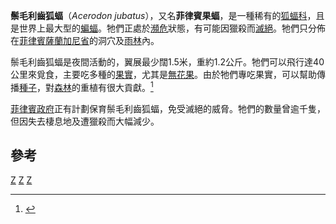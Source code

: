 {{Speciesbox 
| genus = Acerodon
| species = jubatus
| status = EN
| status_system = iucn3.1
| trend = down
| status_ref = <ref>{{IUCN2008 | assessors=Mildenstein, T., Cariño,A., Paul, S., Heaney, L., Alviola, P., Duya, A., Stier, S., Pedregosa, S., Lorica, R., Ingle, N., Balete, D., Garcia, J.J., Gonzalez, J.C., Ong, P., Rosell-Ambal, G. & Tabaranza, B. | year=2008 | title=Acerodon jubatus | id=139 | downloaded=13 January 2009}}</ref>
| image = Golden_crowned_fruit_bat.jpg
| authority =（[[Johann_Friedrich_von_Eschscholtz|Eschscholtz]]，1831）
}}

'''鬃毛利齒狐蝠'''（''Acerodon jubatus''），又名'''菲律賓果蝠'''，是一種稀有的[[狐蝠科|狐蝠科]]，且是世界上最大型的[[蝙蝠|蝙蝠]]。牠們正處於[[瀕危|瀕危]]狀態，有可能因獵殺而[[滅絕|滅絕]]。牠們只分佈在[[菲律賓|菲律賓]][[薩蘭加尼省|薩蘭加尼省]]的洞穴及[[雨林|雨林]]內。

鬃毛利齒狐蝠是夜間活動的，翼展最少闊1.5米，重約1.2公斤。牠們可以飛行達40公里來覓食，主要吃多種的[[果實|果實]]，尤其是[[無花果|無花果]]。由於牠們專吃果實，可以幫助傳播[[種子|種子]]，對[[森林|森林]]的重植有很大貢獻。<ref>{{Cite web |url=http://www.gmanews.tv/video/25149/-Born-to-be-Wild--Giant-Bats |title=www.gmanews.tv/video, Born to be Wild: Giant Bats, 07/03/2008 |accessdate=2009-02-16 |archive-date=2009-02-11 |archive-url=https://web.archive.org/web/20090211193444/http://www.gmanews.tv/video/25149/-Born-to-be-Wild--Giant-Bats |dead-url=no }}</ref>

[[菲律賓政府|菲律賓政府]]正有計劃保育鬃毛利齒狐蝠，免受滅絕的威脅。牠們的數量曾逾千隻，但因失去棲息地及遭獵殺而大幅減少。

==參考==
{{reflist}}
{{Taxonbar}}

[[Category:利齒狐蝠屬|Z]]
[[Category:菲律賓哺乳動物|Z]]
[[Category:1831年描述的动物|Z]]